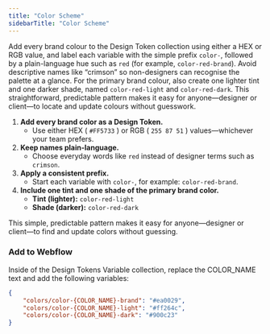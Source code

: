 ```yaml
---
title: "Color Scheme"
sidebarTitle: "Color Scheme"
---
```


Add every brand colour to the Design Token collection using either a HEX or RGB value, and label each variable with the simple prefix `color-`, followed by a plain-language hue such as `red` (for example, `color-red-brand`). Avoid descriptive names like “crimson” so non-designers can recognise the palette at a glance. For the primary brand colour, also create one lighter tint and one darker shade, named `color-red-light` and `color-red-dark`. This straightforward, predictable pattern makes it easy for anyone—designer or client—to locate and update colours without guesswork.

1. **Add every brand color as a Design Token.**
   - Use either HEX ( `#FF5733` ) or RGB ( `255 87 51` ) values—whichever your team prefers.
2. **Keep names plain-language.**
   - Choose everyday words like `red` instead of designer terms such as `crimson`.
3. **Apply a consistent prefix.**
   - Start each variable with `color-`, for example: `color-red-brand`.
4. **Include one tint and one shade of the primary brand color.**
   - **Tint (lighter):** `color-red-light`
   - **Shade (darker):** `color-red-dark`

This simple, predictable pattern makes it easy for anyone—designer or client—to find and update colors without guessing.

### Add to Webflow

Inside of the Design Tokens Variable collection, replace the COLOR_NAME text and add the following variables:

```json
{
	"colors/color-{COLOR_NAME}-brand": "#ea0029",
	"colors/color-{COLOR_NAME}-light": "#ff264c",
	"colors/color-{COLOR_NAME}-dark": "#900c23"
}
```